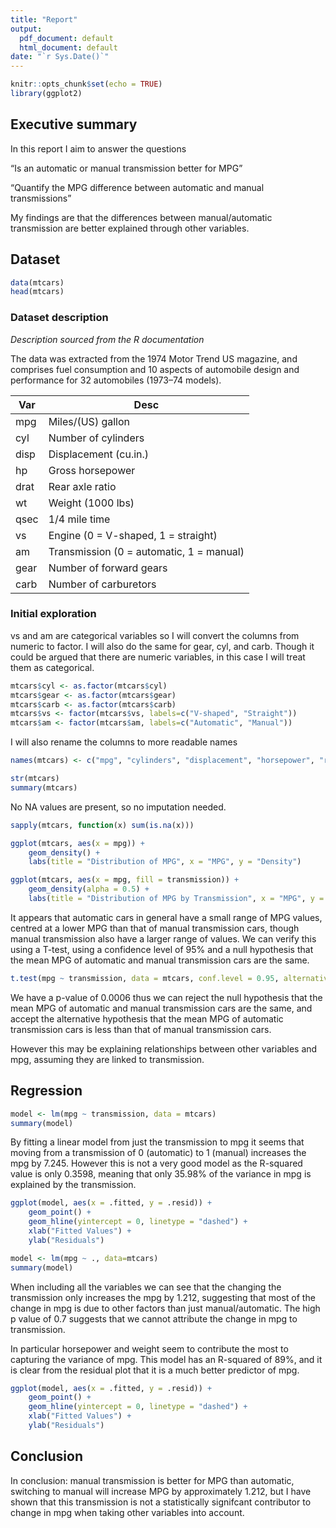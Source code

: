 ```yaml
---
title: "Report"
output:
  pdf_document: default
  html_document: default
date: "`r Sys.Date()`"
---
```


```r
knitr::opts_chunk$set(echo = TRUE)
library(ggplot2)
```
## Executive summary
In this report I aim to answer the questions 

“Is an automatic or manual transmission better for MPG”

"Quantify the MPG difference between automatic and manual transmissions"

My findings are that the differences between manual/automatic transmission are better explained through other variables.

## Dataset

```r
data(mtcars)
head(mtcars)
```
### Dataset description

*Description sourced from the R documentation*

The data was extracted from the 1974 Motor Trend US magazine, and comprises fuel consumption and 10 aspects of automobile design and performance for 32 automobiles (1973--74 models).

| Var  	| Desc                                     	|
|------	|------------------------------------------	|
| mpg  	| Miles/(US) gallon                        	|
| cyl  	| Number of cylinders                      	|
| disp 	| Displacement (cu.in.)                    	|
| hp   	| Gross horsepower                         	|
| drat 	| Rear axle ratio                          	|
| wt   	| Weight (1000 lbs)                        	|
| qsec 	| 1/4 mile time                            	|
| vs   	| Engine (0 = V-shaped, 1 = straight)      	|
| am   	| Transmission (0 = automatic, 1 = manual) 	|
| gear 	| Number of forward gears                  	|
| carb 	| Number of carburetors                    	|

### Initial exploration
vs and am are categorical variables so I will convert the columns from numeric to factor. I will also do the same for gear, cyl, and carb. Though it could be argued that there are numeric variables, in this case I will treat them as categorical.

```r
mtcars$cyl <- as.factor(mtcars$cyl)
mtcars$gear <- as.factor(mtcars$gear)
mtcars$carb <- as.factor(mtcars$carb)
mtcars$vs <- factor(mtcars$vs, labels=c("V-shaped", "Straight"))
mtcars$am <- factor(mtcars$am, labels=c("Automatic", "Manual"))
```

I will also rename the columns to more readable names
```r
names(mtcars) <- c("mpg", "cylinders", "displacement", "horsepower", "rear_axle_ratio", "weight", "quarter_mile_time", "engine", "transmission", "gears", "carburetors")
```

```r
str(mtcars)
summary(mtcars)
```

No NA values are present, so no imputation needed.
```r
sapply(mtcars, function(x) sum(is.na(x)))
```

```r
ggplot(mtcars, aes(x = mpg)) +
    geom_density() +
    labs(title = "Distribution of MPG", x = "MPG", y = "Density")
```

```r
ggplot(mtcars, aes(x = mpg, fill = transmission)) +
    geom_density(alpha = 0.5) +
    labs(title = "Distribution of MPG by Transmission", x = "MPG", y = "Density")
```

It appears that automatic cars in general have a small range of MPG values, centred at a lower MPG than that of manual transmission cars, though manual transmission also have a larger range of values. We can verify this using a T-test, using a confidence level of 95% and a null hypothesis that the mean MPG of automatic and manual transmission cars are the same.
```r
t.test(mpg ~ transmission, data = mtcars, conf.level = 0.95, alternative = "less")
```
We have a p-value of 0.0006 thus we can reject the null hypothesis that the mean MPG of automatic and manual transmission cars are the same, and accept the alternative hypothesis that the mean MPG of automatic transmission cars is less than that of manual transmission cars.

However this may be explaining relationships between other variables and mpg, assuming they are linked to transmission.

## Regression
```r
model <- lm(mpg ~ transmission, data = mtcars)
summary(model)
```
By fitting a linear model from just the transmission to mpg it seems that moving from a transmission of 0 (automatic) to 1 (manual) increases the mpg by 7.245. However this is not a very good model as the R-squared value is only 0.3598, meaning that only 35.98% of the variance in mpg is explained by the transmission.

```r
ggplot(model, aes(x = .fitted, y = .resid)) +
    geom_point() +
    geom_hline(yintercept = 0, linetype = "dashed") +
    xlab("Fitted Values") +
    ylab("Residuals")
```


```r
model <- lm(mpg ~ ., data=mtcars)
summary(model)
```
When including all the variables we can see that the changing the transmission only increases the mpg by 1.212, suggesting that most of the change in mpg is due to other factors than just manual/automatic. The high p value of 0.7 suggests that we cannot attribute the change in mpg to transmission.

In particular horsepower and weight seem to contribute the most to capturing the variance of mpg. This model has an R-squared of 89%, and it is clear from the residual plot that it is a much better predictor of mpg.
```r
ggplot(model, aes(x = .fitted, y = .resid)) +
    geom_point() +
    geom_hline(yintercept = 0, linetype = "dashed") +
    xlab("Fitted Values") +
    ylab("Residuals")
```

## Conclusion
In conclusion: manual transmission is better for MPG than automatic, switching to manual will increase MPG by approximately 1.212, but I have shown that this transmission is not a statistically signifcant contributor to change in mpg when taking other variables into account.
